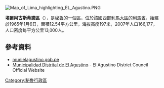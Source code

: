 [[Image:Map_of_Lima_highlighting_EL_Agustino.PNG|right]]
{{Coord|12|4|S|77|1|W|display=title}}

'''埃爾阿古斯蒂諾區'''（{{lang-es|Distrito de El Agustino}}），是[[秘魯|秘魯]]的一個區，位於該國西部[[利馬大區|利馬大區]]的[[利馬省|利馬省]]，始建於1965年1月6日，面積12.54平方公里，海拔高度197米，2007年人口166,177，人口密度每平方公里13,000人。

==參考資料==
*[https://web.archive.org/web/20150214062813/http://www.munielagustino.gob.pe/ munielagustino.gob.pe]
*[https://web.archive.org/web/20150214062813/http://www.munielagustino.gob.pe/ Municipalidad Distrital de El Agustino] - El Agustino District Council Official Website {{es icon}}

{{Peru-geo-stub}}
[[Category:秘魯行政區|Category:秘魯行政區]]